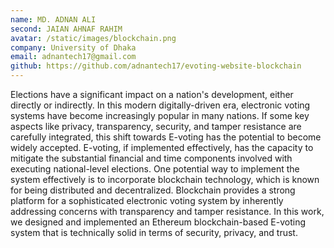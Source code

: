 ```yaml
---
name: MD. ADNAN ALI
second: JAIAN AHNAF RAHIM
avatar: /static/images/blockchain.png
company: University of Dhaka
email: adnantech17@gmail.com
github: https://github.com/adnantech17/evoting-website-blockchain
---
```


Elections have a significant impact on a nation's development, either directly or indirectly. In this modern digitally-driven era, electronic voting systems have become increasingly popular in many nations. If some key aspects like privacy, transparency, security, and tamper resistance are carefully integrated, this shift towards E-voting has the potential to become widely accepted. E-voting, if implemented effectively, has the capacity to mitigate the substantial financial and time components involved with executing national-level elections. One potential way to implement the system effectively is to incorporate blockchain technology, which is known for being distributed and decentralized. Blockchain provides a strong platform for a sophisticated electronic voting system by inherently addressing concerns with transparency and tamper resistance. In this work, we designed and implemented an Ethereum blockchain-based E-voting system that is technically solid in terms of security, privacy, and trust.
